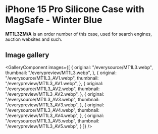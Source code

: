 
# iPhone 15 Pro Silicone Case with MagSafe - Winter Blue

<Callout type='info' emoji='👉🏻'>**MT1L3ZM/A** is an order number of this case, used for search engines, auction websites and such.</Callout>

## Image gallery

<GalleryComponent
    images={[
      {
        original: "/everysource/MT1L3.webp",
        thumbnail: "/everypreview/MT1L3.webp",
      },
      {
        original: "/everysource/MT1L3_AV1.webp",
        thumbnail: "/everypreview/MT1L3_AV1.webp",
      },
      {
        original: "/everysource/MT1L3_AV2.webp",
        thumbnail: "/everypreview/MT1L3_AV2.webp",
      },
      {
        original: "/everysource/MT1L3_AV3.webp",
        thumbnail: "/everypreview/MT1L3_AV3.webp",
      },
      {
        original: "/everysource/MT1L3_AV4.webp",
        thumbnail: "/everypreview/MT1L3_AV4.webp",
      },
      {
        original: "/everysource/MT1L3_AV5.webp",
        thumbnail: "/everypreview/MT1L3_AV5.webp",
      }
    ]}
  />
